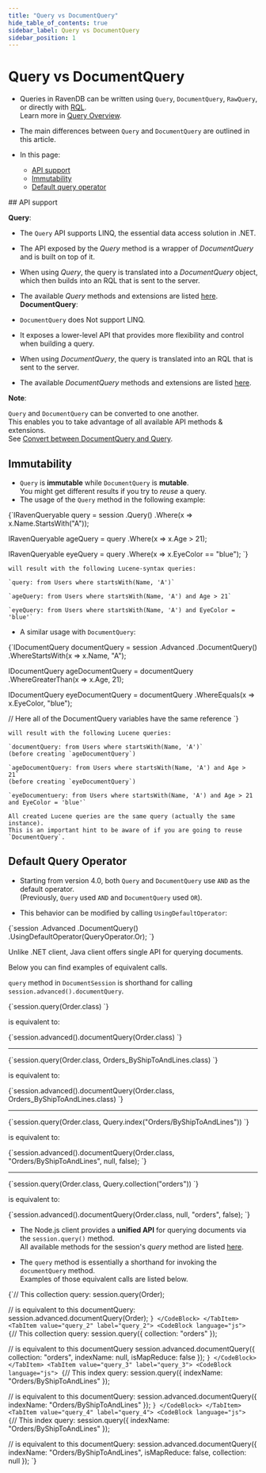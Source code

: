 ---
title: "Query vs DocumentQuery"
hide_table_of_contents: true
sidebar_label: Query vs DocumentQuery
sidebar_position: 1
---




# Query vs DocumentQuery
<LanguageSwitcher supportedLanguages={supportedLanguages} />
<LanguageContent language="csharp">

<Admonition type="note" title="">

* Queries in RavenDB can be written using `Query`, `DocumentQuery`, `RawQuery`, or directly with [RQL](../../../../client-api/session/querying/what-is-rql.mdx).  
  Learn more in [Query Overview](../../../../client-api/session/querying/how-to-query.mdx).

* The main differences between `Query` and `DocumentQuery` are outlined in this article.

* In this page:
  * [API support](../../../../client-api/session/querying/document-query/query-vs-document-query.mdx#api-support)
  * [Immutability](../../../../client-api/session/querying/document-query/query-vs-document-query.mdx#immutability)
  * [Default query operator](../../../../client-api/session/querying/document-query/query-vs-document-query.mdx#default-query-operator)

</Admonition>
## API support

__Query__:

* The `Query` API supports LINQ, the essential data access solution in .NET.

* The API exposed by the _Query_ method is a wrapper of _DocumentQuery_ and is built on top of it.

* When using _Query_, the query is translated into a _DocumentQuery_ object,  
  which then builds into an RQL that is sent to the server.

* The available _Query_ methods and extensions are listed [here](../../../../client-api/session/querying/how-to-query.mdx#custom-methods-and-extensions-for-linq).
__DocumentQuery__:

* `DocumentQuery` does Not support LINQ.
 
* It exposes a lower-level API that provides more flexibility and control when building a query.

* When using _DocumentQuery_, the query is translated into an RQL that is sent to the server.

* The available _DocumentQuery_ methods and extensions are listed [here](../../../../client-api/session/querying/document-query/what-is-document-query.mdx#custom-methods-and-extensions).
<Admonition type="note" title="">

__Note__:

`Query` and `DocumentQuery` can be converted to one another.  
This enables you to take advantage of all available API methods & extensions.  
See [Convert between DocumentQuery and Query](../../../../client-api/session/querying/document-query/what-is-document-query.mdx#convert-between-documentquery-and-query).

</Admonition>



## Immutability

* `Query` is __immutable__ while `DocumentQuery` is __mutable__.  
  You might get different results if you try to *reuse* a query.
* The usage of the `Query` method in the following example:

<TabItem value="immutable_query" label="immutable_query">
<CodeBlock language="csharp">
{`IRavenQueryable<User> query = session
    .Query<User>()
    .Where(x => x.Name.StartsWith("A"));

IRavenQueryable<User> ageQuery = query
    .Where(x => x.Age > 21);

IRavenQueryable<User> eyeQuery = query
    .Where(x => x.EyeColor == "blue");
`}
</CodeBlock>
</TabItem>

    will result with the following Lucene-syntax queries:

    `query: from Users where startsWith(Name, 'A')`

    `ageQuery: from Users where startsWith(Name, 'A') and Age > 21`

    `eyeQuery: from Users where startsWith(Name, 'A') and EyeColor = 'blue'`
* A similar usage with `DocumentQuery`:

<TabItem value="mutable_query" label="mutable_query">
<CodeBlock language="csharp">
{`IDocumentQuery<User> documentQuery = session
    .Advanced
    .DocumentQuery<User>()
    .WhereStartsWith(x => x.Name, "A");

IDocumentQuery<User> ageDocumentQuery = documentQuery
    .WhereGreaterThan(x => x.Age, 21);

IDocumentQuery<User> eyeDocumentQuery = documentQuery
    .WhereEquals(x => x.EyeColor, "blue");

// Here all of the DocumentQuery variables have the same reference
`}
</CodeBlock>
</TabItem>

    will result with the following Lucene queries:

    `documentQuery: from Users where startsWith(Name, 'A')`  
    (before creating `ageDocumentQuery`)

    `ageDocumentQuery: from Users where startsWith(Name, 'A') and Age > 21`  
    (before creating `eyeDocumentQuery`)

    `eyeDocumentuery: from Users where startsWith(Name, 'A') and Age > 21 and EyeColor = 'blue'`

    All created Lucene queries are the same query (actually the same instance).  
    This is an important hint to be aware of if you are going to reuse `DocumentQuery`.



## Default Query Operator

* Starting from version 4.0, both `Query` and `DocumentQuery` use `AND` as the default operator.  
  (Previously, `Query` used `AND` and `DocumentQuery` used `OR`).

* This behavior can be modified by calling `UsingDefaultOperator`:
        
<TabItem value="default_operator" label="default_operator">
<CodeBlock language="csharp">
{`session
    .Advanced
    .DocumentQuery<User>()
    .UsingDefaultOperator(QueryOperator.Or);
`}
</CodeBlock>
</TabItem>




</LanguageContent>
<LanguageContent language="java">


Unlike .NET client, Java client offers single API for querying documents. 

Below you can find examples of equivalent calls. 


`query` method in `DocumentSession` is shorthand for calling `session.advanced().documentQuery`.

<TabItem value="query_1a" label="query_1a">
<CodeBlock language="java">
{`session.query(Order.class)
`}
</CodeBlock>
</TabItem>

is equivalent to:

<TabItem value="query_1b" label="query_1b">
<CodeBlock language="java">
{`session.advanced().documentQuery(Order.class)
`}
</CodeBlock>
</TabItem>

---

<TabItem value="query_2a" label="query_2a">
<CodeBlock language="java">
{`session.query(Order.class, Orders_ByShipToAndLines.class)
`}
</CodeBlock>
</TabItem>

is equivalent to:

<TabItem value="query_2b" label="query_2b">
<CodeBlock language="java">
{`session.advanced().documentQuery(Order.class, Orders_ByShipToAndLines.class)
`}
</CodeBlock>
</TabItem>

---

<TabItem value="query_3a" label="query_3a">
<CodeBlock language="java">
{`session.query(Order.class, Query.index("Orders/ByShipToAndLines"))
`}
</CodeBlock>
</TabItem>

is equivalent to:

<TabItem value="query_3b" label="query_3b">
<CodeBlock language="java">
{`session.advanced().documentQuery(Order.class, "Orders/ByShipToAndLines", null, false);
`}
</CodeBlock>
</TabItem>

---

<TabItem value="query_4a" label="query_4a">
<CodeBlock language="java">
{`session.query(Order.class, Query.collection("orders"))
`}
</CodeBlock>
</TabItem>

is equivalent to:

<TabItem value="query_4b" label="query_4b">
<CodeBlock language="java">
{`session.advanced().documentQuery(Order.class, null, "orders", false);
`}
</CodeBlock>
</TabItem>



</LanguageContent>
<LanguageContent language="nodejs">

<Admonition type="note" title="">

* The Node.js client provides a __unified API__ for querying documents via the `session.query()` method.  
  All available methods for the session's _query_ method are listed [here](../../../../client-api/session/querying/how-to-query.mdx#query-api).

* The `query` method is essentially a shorthand for invoking the `documentQuery` method.  
  Examples of those equivalent calls are listed below. 


</Admonition>
<TabItem value="query_1" label="query_1">
<CodeBlock language="js">
{`// This collection query:
session.query(Order);

// is equivalent to this documentQuery:    
session.advanced.documentQuery(Order);
`}
</CodeBlock>
</TabItem>
<TabItem value="query_2" label="query_2">
<CodeBlock language="js">
{`// This collection query:
session.query(\{ collection: "orders" \});

// is equivalent to this documentQuery
session.advanced.documentQuery(\{
    collection: "orders",
    indexName: null,
    isMapReduce: false
\});
`}
</CodeBlock>
</TabItem>
<TabItem value="query_3" label="query_3">
<CodeBlock language="js">
{`// This index query:
session.query(\{ indexName: "Orders/ByShipToAndLines" \});

// is equivalent to this documentQuery:
session.advanced.documentQuery(\{ indexName: "Orders/ByShipToAndLines" \});
`}
</CodeBlock>
</TabItem>
<TabItem value="query_4" label="query_4">
<CodeBlock language="js">
{`// This index query:
session.query(\{ indexName: "Orders/ByShipToAndLines" \});

// is equivalent to this documentQuery:
session.advanced.documentQuery(\{
    indexName: "Orders/ByShipToAndLines",
    isMapReduce: false,
    collection: null
\});
`}
</CodeBlock>
</TabItem>


</LanguageContent>

<!---
### Session
- [Query Overview](../../../../client-api/session/querying/how-to-query)
- [What is a Document Query](../../../../client-api/session/querying/document-query/what-is-document-query)
- [How to use Lucene](../../../../client-api/session/querying/document-query/how-to-use-lucene)

### Indexes
- [Querying an Index](../../../../indexes/querying/query-index)

### Querying
- [Basics](../../../../indexes/querying/query-index)


-->